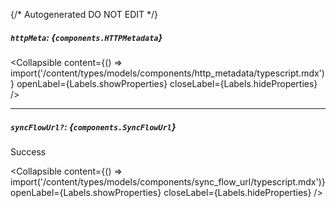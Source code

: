 {/* Autogenerated DO NOT EDIT  */}

##### `httpMeta`: *{`components.HTTPMetadata`}*

<Collapsible content={() => import('/content/types/models/components/http_metadata/typescript.mdx')} openLabel={Labels.showProperties} closeLabel={Labels.hideProperties} />


---
##### `syncFlowUrl?`: *{`components.SyncFlowUrl`}*
Success

<Collapsible content={() => import('/content/types/models/components/sync_flow_url/typescript.mdx')} openLabel={Labels.showProperties} closeLabel={Labels.hideProperties} />



